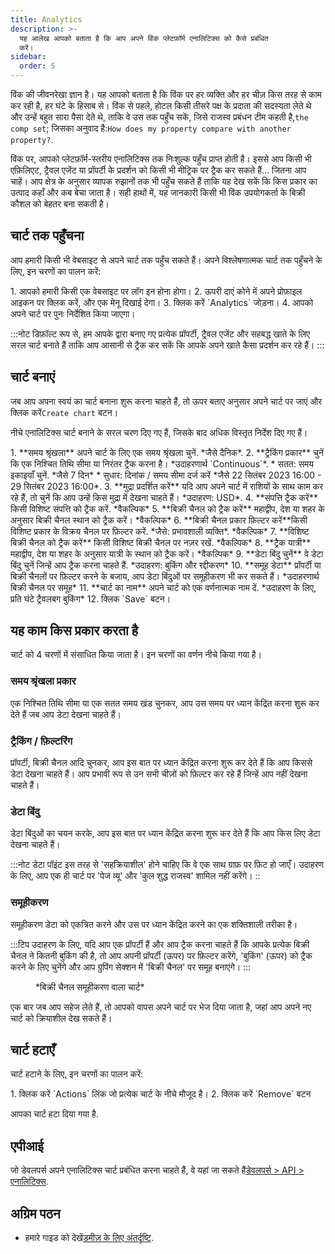 ```yaml
---
title: Analytics
description: >-
  यह आलेख आपको बताता है कि आप अपने विंक प्लेटफ़ॉर्म एनालिटिक्स को कैसे प्रबंधित
  करें।
sidebar:
  order: 5
---
```


विंक की जीवनरेखा ज्ञान है। यह आपको बताता है कि विंक पर हर व्यक्ति और हर चीज़ किस तरह से काम कर रही है, हर घंटे के हिसाब से। विंक से पहले, होटल किसी तीसरे पक्ष के प्रदाता की सदस्यता लेते थे और उन्हें बहुत सारा पैसा देते थे, ताकि वे उस तक पहुँच सकें, जिसे राजस्व प्रबंधन टीम कहती है,`the comp set`; जिसका अनुवाद है:`How does my property compare with another property?`.

विंक पर, आपको प्लेटफ़ॉर्म-स्तरीय एनालिटिक्स तक निःशुल्क पहुँच प्राप्त होती है। इससे आप किसी भी एफ़िलिएट, ट्रैवल एजेंट या प्रॉपर्टी के प्रदर्शन को किसी भी मीट्रिक पर ट्रैक कर सकते हैं... जितना आप चाहें। आप क्षेत्र के अनुसार व्यापक रुझानों तक भी पहुँच सकते हैं ताकि यह देख सकें कि किस प्रकार का उत्पाद कहाँ और कब बेचा जाता है। सही हाथों में, यह जानकारी किसी भी विंक उपयोगकर्ता के बिक्री कौशल को बेहतर बना सकती है।

## चार्ट तक पहुँचना

आप हमारी किसी भी वेबसाइट से अपने चार्ट तक पहुँच सकते हैं। अपने विश्लेषणात्मक चार्ट तक पहुँचने के लिए, इन चरणों का पालन करें:

<Steps>
  1. आपको हमारी किसी एक वेबसाइट पर लॉग इन होना होगा।
  2. ऊपरी दाएं कोने में अपने प्रोफ़ाइल आइकन पर क्लिक करें, और एक मेनू दिखाई देगा।
  3. क्लिक करें `Analytics` जोड़ना।
  4. आपको अपने चार्ट पर पुनः निर्देशित किया जाएगा।
</Steps>


:::नोट
डिफ़ॉल्ट रूप से, हम आपके द्वारा बनाए गए प्रत्येक प्रॉपर्टी, ट्रैवल एजेंट और सहबद्ध खाते के लिए सरल चार्ट बनाते हैं ताकि आप आसानी से ट्रैक कर सकें कि आपके अपने खाते कैसा प्रदर्शन कर रहे हैं।
:::

## चार्ट बनाएं

जब आप अपना स्वयं का चार्ट बनाना शुरू करना चाहते हैं, तो ऊपर बताए अनुसार अपने चार्ट पर जाएं और क्लिक करें`Create chart` बटन।

नीचे एनालिटिक्स चार्ट बनाने के सरल चरण दिए गए हैं, जिसके बाद अधिक विस्तृत निर्देश दिए गए हैं।

<Steps>
  1. **समय श्रृंखला** अपने चार्ट के लिए एक समय श्रृंखला चुनें. *जैसे दैनिक*.
  2. **ट्रैकिंग प्रकार** चुनें कि एक निश्चित तिथि सीमा या निरंतर ट्रैक करना है। *उदाहरणार्थ `Continuous`*.
     * सतत: समय इकाइयाँ चुनें. *जैसे 7 दिन*
     * सुधार: दिनांक / समय सीमा दर्ज करें *जैसे 22 सितंबर 2023 16:00 - 29 सितंबर 2023 16:00*.
  3. **मुद्रा प्रदर्शित करें** यदि आप अपने चार्ट में राशियों के साथ काम कर रहे हैं, तो चुनें कि आप उन्हें किस मुद्रा में देखना चाहते हैं। *उदाहरण: USD*.
  4. **संपत्ति ट्रैक करें** किसी विशिष्ट संपत्ति को ट्रैक करें. *वैकल्पिक*
  5. **बिक्री चैनल को ट्रैक करें** महाद्वीप, देश या शहर के अनुसार बिक्री चैनल स्थान को ट्रैक करें। *वैकल्पिक*
  6. **बिक्री चैनल प्रकार फ़िल्टर करें**किसी विशिष्ट प्रकार के विक्रय चैनल पर फ़िल्टर करें. *जैसे: प्रभावशाली व्यक्ति*. *वैकल्पिक*
  7. **विशिष्ट बिक्री चैनल को ट्रैक करें** किसी विशिष्ट बिक्री चैनल पर नज़र रखें. *वैकल्पिक*
  8. **ट्रैक यात्री** महाद्वीप, देश या शहर के अनुसार यात्री के स्थान को ट्रैक करें। *वैकल्पिक*
  9. **डेटा बिंदु चुनें** वे डेटा बिंदु चुनें जिन्हें आप ट्रैक करना चाहते हैं. *उदाहरण: बुकिंग और रद्दीकरण*
  10. **समूह डेटा** प्रॉपर्टी या बिक्री चैनलों पर फ़िल्टर करने के बजाय, आप डेटा बिंदुओं पर समूहीकरण भी कर सकते हैं। *उदाहरणार्थ बिक्री चैनल पर समूह*
  11. **चार्ट का नाम** अपने चार्ट को एक वर्णनात्मक नाम दें. *उदाहरण के लिए, प्रति घंटे ट्रैवलबग बुकिंग*
  12. क्लिक `Save` बटन।
</Steps>


## यह काम किस प्रकार करता है

चार्ट को 4 चरणों में संसाधित किया जाता है। इन चरणों का वर्णन नीचे किया गया है।

### समय श्रृंखला प्रकार

एक निश्चित तिथि सीमा या एक सतत समय खंड चुनकर, आप उस समय पर ध्यान केंद्रित करना शुरू कर देते हैं जब आप डेटा देखना चाहते हैं।

### ट्रैकिंग / फ़िल्टरिंग

प्रॉपर्टी, बिक्री चैनल आदि चुनकर, आप इस बात पर ध्यान केंद्रित करना शुरू कर देते हैं कि आप किससे डेटा देखना चाहते हैं। आप प्रभावी रूप से उन सभी चीज़ों को फ़िल्टर कर रहे हैं जिन्हें आप नहीं देखना चाहते हैं।

### डेटा बिंदु

डेटा बिंदुओं का चयन करके, आप इस बात पर ध्यान केंद्रित करना शुरू कर देते हैं कि आप किस लिए डेटा देखना चाहते हैं।

:::नोट
डेटा पॉइंट इस तरह से 'सहक्रियाशील' होने चाहिए कि वे एक साथ ग्राफ़ पर फ़िट हो जाएँ। उदाहरण के लिए, आप एक ही चार्ट पर 'पेज व्यू' और 'कुल शुद्ध राजस्व' शामिल नहीं करेंगे।
::

### समूहीकरण<Badge text="New" variant="note" />


समूहीकरण डेटा को एकत्रित करने और उस पर ध्यान केंद्रित करने का एक शक्तिशाली तरीका है।

:::टिप
उदाहरण के लिए, यदि आप एक प्रॉपर्टी हैं और आप ट्रैक करना चाहते हैं कि आपके प्रत्येक बिक्री चैनल ने कितनी बुकिंग की है, तो आप अपनी प्रॉपर्टी (ऊपर) पर फ़िल्टर करेंगे, 'बुकिंग' (ऊपर) को ट्रैक करने के लिए चुनेंगे और आप ग्रुपिंग सेक्शन में 'बिक्री चैनल' पर समूह बनाएंगे।
:::

<figure>
  <CloudinaryImage width="700" height="219" resize="scale" quality="best" alt="एनालिटिक्स चार्ट" src="academy/analytics" errorImage="noimage_opaque_nyrtl0.png" />

  <figcaption>*बिक्री चैनल समूहीकरण वाला चार्ट*</figcaption>
</figure>


एक बार जब आप सहेज लेते हैं, तो आपको वापस अपने चार्ट पर भेज दिया जाता है, जहां आप अपने नए चार्ट को क्रियाशील देख सकते हैं।

## चार्ट हटाएँ

चार्ट हटाने के लिए, इन चरणों का पालन करें:

<Steps>
  1. क्लिक करें `Actions` लिंक जो प्रत्येक चार्ट के नीचे मौजूद है।
  2. क्लिक करें `Remove` बटन
</Steps>


आपका चार्ट हटा दिया गया है.

## एपीआई

जो डेवलपर्स अपने एनालिटिक्स चार्ट प्रबंधित करना चाहते हैं, वे यहां जा सकते हैं[डेवलपर्स > API > एनालिटिक्स](/developers/apis/#analytics-api).

## अग्रिम पठन

* हमारे गाइड को देखें[डमीज़ के लिए अंतर्दृष्टि](/guides/insight-for-dummies).

